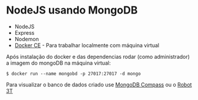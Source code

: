 NodeJS usando MongoDB
======================

* NodeJS 
* Express
* Nodemon
* [Docker CE](https://docs.docker.com/install/linux/docker-ce/ubuntu/) - Para trabalhar localmente com máquina virtual

Após instalação do docker e das dependencias rodar (como administrador) a imagem do mongoDB na máquina virtual:

```shell
$ docker run --name mongobd -p 27017:27017 -d mongo                                   
```

Para visualizar o banco de dados criado use [MongoDB Compass](https://www.mongodb.com/products/compass) ou o [Robot 3T](https://robomongo.org/)